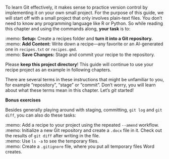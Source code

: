 To learn Git effectively, it makes sense to practice version control by implementing it on your own small project.
For the purpose of this guide, we will start off with a small project that only involves plain-text files.
You don't need to know any programming language like R or Python.
So while reading this chapter and using the commands along, **your task** is to:

:memo: **Setup:** Create a recipes folder and **turn it into a Git repository.** <br>
:memo: **Add Content:** Write down a recipe—any favorite or an AI-generated one in `recipes.txt` or `recipes.qmd`. <br>
:memo: **Save Changes:**  Stage and commit your recipe to the repository. <br>

Please **keep this project directory**!
This guide will continue to use your recipe project as an example in following chapters.

There are several terms in these instructions that might be unfamiliar to you, for example "repository", "stage" or "commit".
Don't worry, you will learn about what these terms mean in this chapter.
Let's *git* started!

**Bonus exercises**

Besides generally playing around with staging, committing, `git log` and `git diff`, you can also do these tasks:

:memo: Add a recipe to your project using the repeated `--amend` workflow.<br>
:memo: Initialize a new Git repository and create a `.docx` file in it. 
Check out the results of `git diff` after writing in the file.<br>
:memo: Use `ls -a` to see the temporary files.<br>
:memo: Create a `.gitignore` file, where you put all temporary files Word creates.